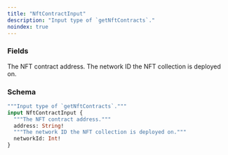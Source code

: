 ```yaml
---
title: "NftContractInput"
description: "Input type of `getNftContracts`."
noindex: true
---
```


### Fields

<ResponseField name="address" type="String!" required>
  The NFT contract address.
</ResponseField>

<ResponseField name="networkId" type="Int!" required>
  The network ID the NFT collection is deployed on.
</ResponseField>

### Schema


```graphql 
"""Input type of `getNftContracts`."""
input NftContractInput {
  """The NFT contract address."""
  address: String!
  """The network ID the NFT collection is deployed on."""
  networkId: Int!
}
```
